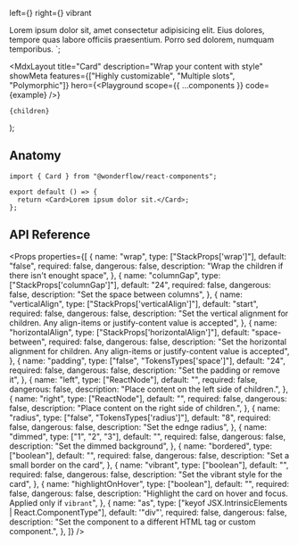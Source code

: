 
  left={<Icon name="message" dimension={32} />}
  right={<Icon name="compass" dimension={32} />}
  vibrant
>
  Lorem ipsum dolor sit, amet consectetur adipisicing elit. Eius
  dolores, tempore quas labore officiis praesentium. Porro sed dolorem,
  numquam temporibus.
</Card>`;

  <MdxLayout
    title="Card"
    description="Wrap your content with style"
    showMeta
    features={["Highly customizable", "Multiple slots", "Polymorphic"]}
    hero={<Playground scope={{ ...components }} code={example} />}
  >
    {children}
  </MdxLayout>
);

## Anatomy

```tsx highlight=1,4
import { Card } from "@wonderflow/react-components";

export default () => {
  return <Card>Lorem ipsum dolor sit.</Card>;
};
```

## API Reference

<Props
  properties={[
    {
      name: "wrap",
      type: ["StackProps['wrap']"],
      default: "false",
      required: false,
      dangerous: false,
      description: "Wrap the children if there isn't enought space",
    },
    {
      name: "columnGap",
      type: ["StackProps['columnGap']"],
      default: "24",
      required: false,
      dangerous: false,
      description: "Set the space between columns",
    },
    {
      name: "verticalAlign",
      type: ["StackProps['verticalAlign']"],
      default: "start",
      required: false,
      dangerous: false,
      description:
        "Set the vertical alignment for children. Any align-items or justify-content value is accepted",
    },
    {
      name: "horizontalAlign",
      type: ["StackProps['horizontalAlign']"],
      default: "space-between",
      required: false,
      dangerous: false,
      description:
        "Set the horizontal alignment for children. Any align-items or justify-content value is accepted",
    },
    {
      name: "padding",
      type: ["false", "TokensTypes['space']"],
      default: "24",
      required: false,
      dangerous: false,
      description: "Set the padding or remove it",
    },
    {
      name: "left",
      type: ["ReactNode"],
      default: "",
      required: false,
      dangerous: false,
      description: "Place content on the left side of children.",
    },
    {
      name: "right",
      type: ["ReactNode"],
      default: "",
      required: false,
      dangerous: false,
      description: "Place content on the right side of children.",
    },
    {
      name: "radius",
      type: ["false", "TokensTypes['radius']"],
      default: "8",
      required: false,
      dangerous: false,
      description: "Set the ednge radius",
    },
    {
      name: "dimmed",
      type: ["1", "2", "3"],
      default: "",
      required: false,
      dangerous: false,
      description: "Set the dimmed background",
    },
    {
      name: "bordered",
      type: ["boolean"],
      default: "",
      required: false,
      dangerous: false,
      description: "Set a small border on the card",
    },
    {
      name: "vibrant",
      type: ["boolean"],
      default: "",
      required: false,
      dangerous: false,
      description: "Set the vibrant style for the card",
    },
    {
      name: "highlightOnHover",
      type: ["boolean"],
      default: "",
      required: false,
      dangerous: false,
      description:
        "Highlight the card on hover and focus. Applied only if `vibrant`",
    },
    {
      name: "as",
      type: ["keyof JSX.IntrinsicElements | React.ComponentType<any>"],
      default: '"div"',
      required: false,
      dangerous: false,
      description:
        "Set the component to a different HTML tag or custom component.",
    },
  ]}
/>
